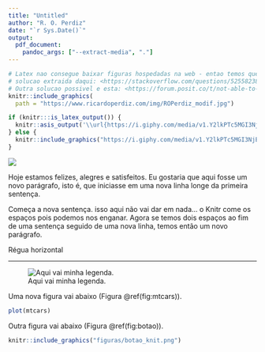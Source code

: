 ```yaml
---
title: "Untitled"
author: "R. O. Perdiz"
date: "`r Sys.Date()`"
output: 
  pdf_document:
    pandoc_args: ["--extract-media", "."]
---
```


```r
# Latex nao consegue baixar figuras hospedadas na web - entao temos que usar o argumento colocado no yaml, pandoc_args, para que o pandoc baixe as figuras para a pasta local automaticamente
# solucao extraida daqui: <https://stackoverflow.com/questions/52558238/image-file-not-found-from-url-in-r-markdown>
# Outra solucao possivel e esta: <https://forum.posit.co/t/not-able-to-get-an-image-into-word-pdf-from-url-in-rmarkdown/15855/10>
knitr::include_graphics(
  path = "https://www.ricardoperdiz.com/img/ROPerdiz_modif.jpg")
```

```r
if (knitr:::is_latex_output()) {
  knitr::asis_output('\\url{https://i.giphy.com/media/v1.Y2lkPTc5MGI3NjExZjEzY2JwMjhnMDhyMW5jZXV1ZjM2eGdvcTNuMHZ0dDZ6MnJkcnd0MSZlcD12MV9pbnRlcm5hbF9naWZfYnlfaWQmY3Q9Zw/S0jwNH8PLL3kM3A2bt/giphy.gif}')
} else {
  knitr::include_graphics("https://i.giphy.com/media/v1.Y2lkPTc5MGI3NjExZjEzY2JwMjhnMDhyMW5jZXV1ZjM2eGdvcTNuMHZ0dDZ6MnJkcnd0MSZlcD12MV9pbnRlcm5hbF9naWZfYnlfaWQmY3Q9Zw/S0jwNH8PLL3kM3A2bt/giphy.gif")
}
```

![](C:/Users/ricop/OneDrive/Documentos/DOC/PROJETO_DOC/Dados_Complexo_Aracouchini/tese_defesa/figures/Amostras-NIR-CPA.png)

<!-- esse e meu comentario, usando atalho do RStudio -->

<!-- comeca meu comentario -->
Hoje estamos felizes, alegres e satisfeitos.
Eu gostaria que aqui fosse um novo parágrafo, isto é, que iniciasse em uma nova linha longe da primeira sentença.  

Começa a nova sentença.                     isso aqui não vai dar em nada... o Knitr come os espaços pois podemos nos enganar. Agora se temos dois espaços ao fim de uma sentença seguido de uma nova linha, temos então um novo parágrafo.  


Régua horizontal

****

![Aqui vai minha legenda.](figuras/capa.png)



Uma nova figura vai abaixo (Figura \@ref(fig:mtcars)).  

```r
plot(mtcars)
```




Outra figura vai abaixo (Figura \@ref(fig:botao)).  

```r
knitr::include_graphics("figuras/botao_knit.png")
```

